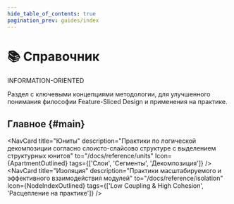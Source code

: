 ```yaml
---
hide_table_of_contents: true
pagination_prev: guides/index
---
```


# 📚 Справочник

<span class="badge badge--danger margin-bottom--md">INFORMATION-ORIENTED</span>

<p class="summary">
Раздел с ключевыми концепциями методологии, для улучшенного понимания философии Feature-Sliced Design и применения на практике.
</p>


## Главное {#main}


<NavCard
    title="Юниты" 
    description="Практики по логической декомпозиции согласно слоисто-слайсово структуре с выделением структурных юнитов"
    to="/docs/reference/units"
    Icon={ApartmentOutlined}
    tags={['Слои', 'Сегменты', 'Декомпозиция']}
/>
<NavCard
    title="Изоляция" 
    description="Практики масштабируемого и эффективного взаимодействия модулей"
    to="/docs/reference/isolation"
    Icon={NodeIndexOutlined}
    tags={['Low Coupling & High Cohesion', 'Расцепление на практике']}
/>
<NavCard
    title="Public API" 
    description="Практики по проектированию устойчивых и удобных для интеграции модулей"
    to="/docs/reference/public-api"
    Icon={ApiOutlined}
/>
